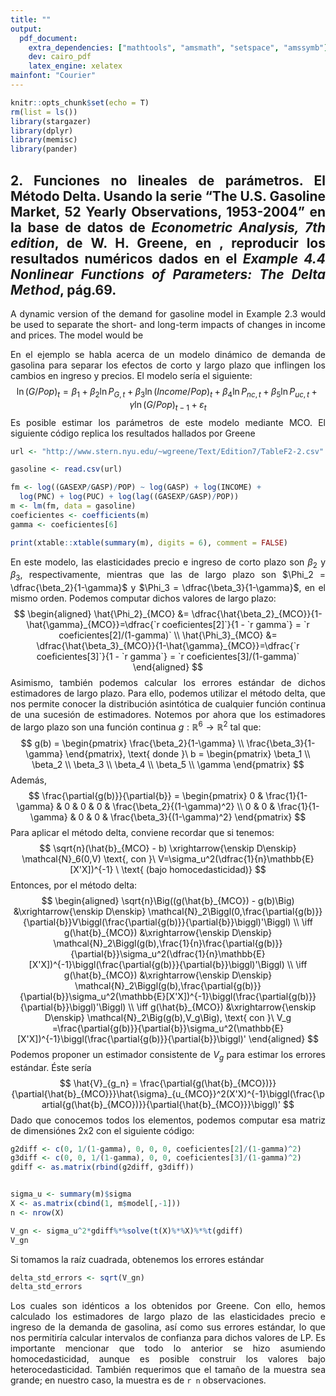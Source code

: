 ```yaml
---
title: ""
output: 
  pdf_document:
    extra_dependencies: ["mathtools", "amsmath", "setspace", "amssymb"]
    dev: cairo_pdf
    latex_engine: xelatex
mainfont: "Courier"
---
```


```{=html}
<style>
body {
text-align: justify}
</style>
```
```r
knitr::opts_chunk$set(echo = T)
rm(list = ls())
library(stargazer)
library(dplyr)
library(memisc)
library(pander)
```

## 2. Funciones no lineales de parámetros. El Método Delta. \newline Usando la serie "The U.S. Gasoline Market, 52 Yearly Observations, 1953-2004" en la base de datos de *Econometric Analysis, 7th edition*, de W. H. Greene, en , reproducir los resultados numéricos dados en el *Example 4.4 Nonlinear Functions of Parameters: The Delta Method*, pág.69.
\rule{\textwidth}{1pt}

A dynamic version of the demand for gasoline model in Example 2.3 would be used to
separate the short- and long-term impacts of changes in income and prices. The model
would be

En el ejemplo se habla acerca de un modelo dinámico de demanda de gasolina para separar los efectos de corto y largo plazo que inflingen los cambios en ingreso y precios. El modelo sería el siguiente:
$$
\ln(G/Pop)_t = \beta_1 + \beta_2 \ln P_{G,t} + \beta_3 \ln(Income/Pop)_t + \beta_4 \ln P_{nc,t} + \beta_5 \ln P_{uc,t} + \gamma \ln(G/Pop)_{t-1} + \varepsilon_t
$$
Es posible estimar los parámetros de este modelo mediante MCO. El siguiente código replica los resultados hallados por Greene
```r
url <- "http://www.stern.nyu.edu/~wgreene/Text/Edition7/TableF2-2.csv"

gasoline <- read.csv(url)

fm <- log((GASEXP/GASP)/POP) ~ log(GASP) + log(INCOME) + 
  log(PNC) + log(PUC) + log(lag((GASEXP/GASP)/POP))
m <- lm(fm, data = gasoline)
coeficientes <- coefficients(m)
gamma <- coeficientes[6]

print(xtable::xtable(summary(m), digits = 6), comment = FALSE)


```
En este modelo, las elasticidades precio e ingreso de corto plazo son $\beta_2$ y $\beta_3$, respectivamente, mientras que las de largo plazo son $\Phi_2 = \dfrac{\beta_2}{1-\gamma}$ y $\Phi_3 = \dfrac{\beta_3}{1-\gamma}$, en el mismo orden. Podemos computar dichos valores de largo plazo:
$$
\begin{aligned}
\hat{\Phi_2}_{MCO} &= \dfrac{\hat{\beta_2}_{MCO}}{1-\hat{\gamma}_{MCO}}=\dfrac{`r coeficientes[2]`}{1 - `r gamma`} = `r coeficientes[2]/(1-gamma)` \\
\hat{\Phi_3}_{MCO} &= \dfrac{\hat{\beta_3}_{MCO}}{1-\hat{\gamma}_{MCO}}=\dfrac{`r coeficientes[3]`}{1 - `r gamma`} = `r coeficientes[3]/(1-gamma)`
\end{aligned}
$$
Asimismo, también podemos calcular los errores estándar de dichos estimadores de largo plazo. Para ello, podemos utilizar el método delta, que nos permite conocer la distribución asintótica de cualquier función continua de una sucesión de estimadores. Notemos por ahora que los estimadores de largo plazo son una función continua $g: \mathbb{R}^6 \rightarrow \mathbb{R}^2$ tal que:
$$
g(b) = 
\begin{pmatrix}
  \frac{\beta_2}{1-\gamma} \\
  \frac{\beta_3}{1-\gamma}
\end{pmatrix}, \text{ donde }\ b = \begin{pmatrix}
  \beta_1 \\
  \beta_2 \\
  \beta_3 \\
  \beta_4 \\
  \beta_5 \\
  \gamma
\end{pmatrix} 
$$
Además, 
$$
\frac{\partial{g(b)}}{\partial{b}} = 
\begin{pmatrix}
  0 & \frac{1}{1-\gamma} & 0 & 0 & 0 & \frac{\beta_2}{(1-\gamma)^2} \\
  0 & 0 & \frac{1}{1-\gamma} & 0 & 0 & \frac{\beta_3}{(1-\gamma)^2}
\end{pmatrix} 
$$
Para aplicar el método delta, conviene recordar que si tenemos:
$$
\sqrt{n}(\hat{b}_{MCO} - b) \xrightarrow{\enskip D\enskip} \mathcal{N}_6(0,V) \text{,      con }\ V=\sigma_u^2(\dfrac{1}{n}\mathbb{E}[X'X])^{-1} \ \text{ (bajo homocedasticidad)} 
$$
Entonces, por el método delta:
$$
\begin{aligned}
\sqrt{n}\Big((g(\hat{b}_{MCO}) - g(b)\Big) &\xrightarrow{\enskip D\enskip} \mathcal{N}_2\Biggl(0,\frac{\partial{g(b)}}{\partial{b}}V\biggl(\frac{\partial{g(b)}}{\partial{b}}\biggl)'\Biggl) \\
\iff g(\hat{b}_{MCO}) &\xrightarrow{\enskip D\enskip} \mathcal{N}_2\Biggl(g(b),\frac{1}{n}\frac{\partial{g(b)}}{\partial{b}}\sigma_u^2(\dfrac{1}{n}\mathbb{E}[X'X])^{-1}\biggl(\frac{\partial{g(b)}}{\partial{b}}\biggl)'\Biggl) \\
\iff g(\hat{b}_{MCO}) &\xrightarrow{\enskip D\enskip} \mathcal{N}_2\Biggl(g(b),\frac{\partial{g(b)}}{\partial{b}}\sigma_u^2(\mathbb{E}[X'X])^{-1}\biggl(\frac{\partial{g(b)}}{\partial{b}}\biggl)'\Biggl) \\
\iff g(\hat{b}_{MCO}) &\xrightarrow{\enskip D\enskip} \mathcal{N}_2\Big(g(b),V_g\Big), \text{ con }\ V_g =\frac{\partial{g(b)}}{\partial{b}}\sigma_u^2(\mathbb{E}[X'X])^{-1}\biggl(\frac{\partial{g(b)}}{\partial{b}}\biggl)'
\end{aligned}
$$
Podemos proponer un estimador consistente de $V_g$ para estimar los errores estándar. Éste sería
$$
\hat{V}_{g_n} = \frac{\partial{g(\hat{b}_{MCO})}}{\partial{\hat{b}_{MCO}}}\hat{\sigma}_{u_{MCO}}^2(X'X)^{-1}\biggl(\frac{\partial{g(\hat{b}_{MCO})}}{\partial{\hat{b}_{MCO}}}\biggl)'
$$
Dado que conocemos todos los elementos, podemos computar esa matriz de dimensiónes 2x2 con el siguiente código:
```r
g2diff <- c(0, 1/(1-gamma), 0, 0, 0, coeficientes[2]/(1-gamma)^2)
g3diff <- c(0, 0, 1/(1-gamma), 0, 0, coeficientes[3]/(1-gamma)^2)
gdiff <- as.matrix(rbind(g2diff, g3diff))


sigma_u <- summary(m)$sigma
X <- as.matrix(cbind(1, m$model[,-1]))
n <- nrow(X)

V_gn <- sigma_u^2*gdiff%*%solve(t(X)%*%X)%*%t(gdiff)
V_gn
```
Si tomamos la raíz cuadrada, obtenemos los errores estándar
```r
delta_std_errors <- sqrt(V_gn)
delta_std_errors
```
Los cuales son idénticos a los obtenidos por Greene. Con ello, hemos calculado los estimadores de largo plazo de las elasticidades precio e ingreso de la demanda de gasolina, así como sus errores estándar, lo que nos permitiría calcular intervalos de confianza para dichos valores de LP. Es importante mencionar que todo lo anterior se hizo asumiendo homocedasticidad, aunque es posible construir los valores bajo heterocedasticidad. También requerimos que el tamaño de la muestra sea grande; en nuestro caso, la muestra es de `r n` observaciones.



